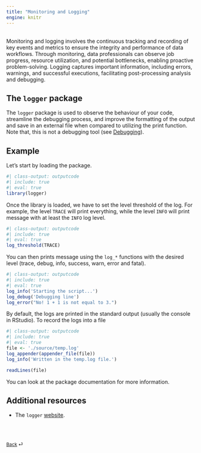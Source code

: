 ```yaml
---
title: "Monitoring and Logging"
engine: knitr
---
```


<br>
Monitoring and logging involves the continuous tracking and recording of key events and metrics to ensure the integrity and performance of data workflows. Through monitoring, data professionals can observe job progress, resource utilization, and potential bottlenecks, enabling proactive problem-solving. Logging captures important information, including errors, warnings, and successful executions, facilitating post-processing analysis and debugging.

## The `logger` package

The `logger` package is used to observe the behaviour of your code, streamline the debugging process, and improve the formatting of the output and save in an external file when compared to utilizing the print function. Note that, this is not a debugging tool (see [Debugging](../../weeks/week-8.qmd)).

::: {.callout-note appearance="simple"}

## Example

Let's start by loading the package.

```r
#| class-output: outputcode
#| include: true
#| eval: true
library(logger)
```

Once the library is loaded, we have to set the level threshold of the log. For example, the level `TRACE` will print everything, while the level `INFO` will print message with at least the `INFO` log level.

```r
#| class-output: outputcode
#| include: true
#| eval: true
log_threshold(TRACE)
```

You can then prints message using the `log_*` functions with the desired level (trace, debug, info, success, warn, error and fatal).

```r
#| class-output: outputcode
#| include: true
#| eval: true
log_info('Starting the script...')
log_debug('Debugging line')
log_error("No! 1 + 1 is not equal to 3.")
```

By default, the logs are printed in the standard output (usually the console in RStudio). To record the logs into a file 

```r
#| class-output: outputcode
#| include: true
#| eval: true
file <- './source/temp.log'
log_appender(appender_file(file))
log_info('Written in the temp.log file.')

readLines(file)
```

:::

You can look at the package documentation for more information.

## Additional resources

* The `logger` [website](https://daroczig.github.io/logger/).


<br><br>

::: {style="font-size: 0.875em;"}
[Back](/weeks/week-3.qmd) ⏎
:::